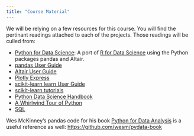 ```yaml
---
title: "Course Material"
---
```


We will be relying on a few resources for this course. You will find the pertinant readings attached to each of the projects.  Those readings will be culled from:

- [Python for Data Science](https://byuidatascience.github.io/python4ds/): A port of [R for Data Science](https://r4ds.had.co.nz/index.html) using the Python packages pandas and Altair.
- [pandas User Guide](https://pandas.pydata.org/pandas-docs/stable/user_guide/index.html)
- [Altair User Guide](https://altair-viz.github.io/)
- [Plotly Express](https://plotly.com/python/plotly-express/)
- [scikit-learn learn User Guide](https://scikit-learn.org/stable/user_guide.html)
- [scikit-learn tutorials](https://scikit-learn.org/stable/tutorial/index.html)
- [Python Data Science Handbook](https://jakevdp.github.io/PythonDataScienceHandbook/)
- [A Whirlwind Tour of Python](https://jakevdp.github.io/WhirlwindTourOfPython/)
- [SQL](https://docs.data.world/documentation/sql/concepts/basic/intro.html)

Wes McKinney's pandas code for his book [Python for Data Analysis]() is a useful reference as well: <https://github.com/wesm/pydata-book>
